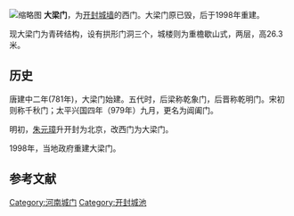 [[File:Daliang_City_Gate.jpg|缩略图]]
'''大梁门'''，为[[开封城墙|开封城墙]]的西门。大梁门原已毁，后于1998年重建。

现大梁门为青砖结构，设有拱形门洞三个，城楼则为重檐歇山式，两层，高26.3米。

== 历史 ==
唐建中二年(781年)，大梁门始建。五代时，后梁称乾象门，后晋称乾明门。宋初则称千秋门；太平兴国四年（979年）九月，更名为阊阖门。

明初，[[朱元璋|朱元璋]]升开封为北京，改西门为大梁门。

1998年，当地政府重建大梁门。

==参考文献==
{{reflist}}

[[Category:河南城门|Category:河南城门]]
[[Category:开封城池|Category:开封城池]]